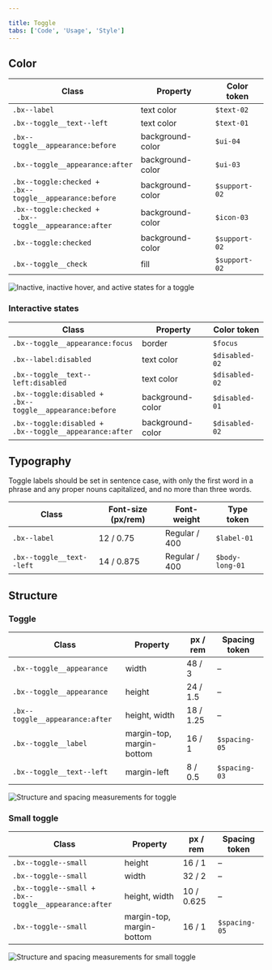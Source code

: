 ```yaml
---

title: Toggle
tabs: ['Code', 'Usage', 'Style']
---
```


## Color

| Class                                                                    | Property                 | Color token   |
| ------------------------------------------------------------------------ | ------------------------ | ------------- |
| `.bx--label`                                                             | text color               | `$text-02`    |
| `.bx--toggle__text--left`                                                | text color               | `$text-01`    |
| `.bx--toggle__appearance:before`                                         | background-color         | `$ui-04`      |
| `.bx--toggle__appearance:after`                                          | background-color         | `$ui-03`      |
| `.bx--toggle:checked +` <br/> `.bx--toggle__appearance:before`           | background-color         | `$support-02` |
| `.bx--toggle:checked +` <br/> ` .bx--toggle__appearance:after`           | background-color         | `$icon-03`    |
| `.bx--toggle:checked`                                                    | background-color         | `$support-02` |
| `.bx--toggle__check`                                                     | fill                     | `$support-02` |

<ImageComponent fixed="default" caption="Examples of inactive, inactive hover, and active states for a toggle">

![Inactive, inactive hover, and active states for a toggle](images/toggle-style-1.png)

</ImageComponent>

### Interactive states

| Class                                                                    | Property                 | Color token   |
| ------------------------------------------------------------------------ | ------------------------ | ------------- |
| `.bx--toggle__appearance:focus`                                          | border                   | `$focus`      |
| `.bx--label:disabled`                                                    | text color               | `$disabled-02`|
| `.bx--toggle__text--left:disabled`                                       | text color               | `$disabled-02`|
| `.bx--toggle:disabled +` <br/> `.bx--toggle__appearance:before`          | background-color         | `$disabled-01`|
| `.bx--toggle:disabled +` <br/> `.bx--toggle__appearance:after`           | background-color         | `$disabled-02`|


## Typography

Toggle labels should be set in sentence case, with only the first word in a phrase and any proper nouns capitalized, and no more than three words.

| Class                                                      | Font-size (px/rem) | Font-weight   | Type token       |
| ---------------------------------------------------------- | ------------------ | ------------- | ---------------- |
| `.bx--label`                                               | 12 / 0.75          | Regular / 400 | `$label-01`      |
| `.bx--toggle__text--left`                                  | 14 / 0.875         | Regular / 400 | `$body-long-01`  |

## Structure

### Toggle 

| Class                                                      | Property                  | px / rem | Spacing token |
| ---------------------------------------------------------- | ------------------------- | -------- | ------------- |
| `.bx--toggle__appearance`                                  | width                     | 48 / 3   | –             |
| `.bx--toggle__appearance`                                  | height                    | 24 / 1.5 | –             |
| `.bx--toggle__appearance:after`                            | height, width             | 18 / 1.25| –             |
| `.bx--toggle__label`                                       | margin-top, margin-bottom | 16 / 1   | `$spacing-05` |
| `.bx--toggle__text--left`                                  | margin-left               | 8 / 0.5  | `$spacing-03` |

<ImageComponent fixed="default" caption="Structure and spacing measurements for toggle | px / rem">

![Structure and spacing measurements for toggle](images/toggle-style-2.png)

</ImageComponent>

### Small toggle

| Class                                                                   | Property                  | px / rem   | Spacing token |
| ----------------------------------------------------------------------- | ------------------------- | ---------- | ------------- |
| `.bx--toggle--small`                                                    | height                    | 16 / 1     | –             |
| `.bx--toggle--small`                                                    | width                     | 32 / 2     | –             |
| `.bx--toggle--small +` <br/> `.bx--toggle__appearance:after`            | height, width             | 10 / 0.625 | –             |
| `.bx--toggle--small`                                                    | margin-top, margin-bottom | 16 / 1     | `$spacing-05`   |

<ImageComponent fixed="default" caption="Structure and spacing measurements for small toggle | px / rem">

![Structure and spacing measurements for small toggle](images/toggle-style-3.png)

</ImageComponent>
